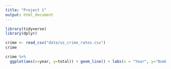 ```yaml
---
title: "Project 1"
output: html_document
---
```


```r
library(tidyverse)
library(dplyr)

```

```r
crime <- read_csv("data/us_crime_rates.csv")
crime

```


```r
crime %>%
  ggplot(aes(x=year, y=total)) + geom_line() + labs(x = "Year", y="Number of Crimes", title="Total Number of Crimes by Year") + scale_x_continuous(breaks=seq(1960,2020,4))

```
```r

```


